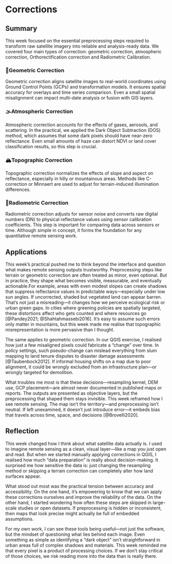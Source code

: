 # Corrections

## Summary

This week focused on the essential preprocessing steps required to transform raw satellite imagery into reliable and analysis-ready data. We covered four main types of correction: geometric correction, atmospheric correction, Orthorectification correction and Radiometric Calibration.

### 📐Geometric Correction

Geometric correction aligns satellite images to real-world coordinates using Ground Control Points (GCPs) and transformation models. It ensures spatial accuracy for overlays and time series comparison. Even a small spatial misalignment can impact multi-date analysis or fusion with GIS layers.

### 🌫Atmospheric Correction

Atmospheric correction accounts for the effects of gases, aerosols, and scattering. In the practical, we applied the Dark Object Subtraction (DOS) method, which assumes that some dark pixels should have near-zero reflectance. Even small amounts of haze can distort NDVI or land cover classification results, so this step is crucial.

### 🏔Topographic Correction

Topographic correction normalizes the effects of slope and aspect on reflectance, especially in hilly or mountainous areas. Methods like C-correction or Minnaert are used to adjust for terrain-induced illumination differences.

### 🚀Radiometric Correction

Radiometric correction adjusts for sensor noise and converts raw digital numbers (DN) to physical reflectance values using sensor calibration coefficients. This step is important for comparing data across sensors or time. Although simple in concept, it forms the foundation for any quantitative remote sensing work.

## Applications

This week’s practical pushed me to think beyond the interface and question what makes remote sensing outputs trustworthy. Preprocessing steps like terrain or geometric correction are often treated as minor, even optional. But in practice, they shape what becomes visible, measurable, and eventually actionable.For example, areas with even modest slopes can create shadows that suppress reflectance values in predictable ways—especially under low sun angles. If uncorrected, shaded but vegetated land can appear barren. That’s not just a misreading—it changes how we perceive ecological risk or urban green gaps. In cities where greening policies are spatially targeted, these distortions affect who gets counted and where resources go [@Pandey2021; @Shahtahmassebi2016]. It’s easy to assume such errors only matter in mountains, but this week made me realise that topographic misrepresentation is more pervasive than I thought.

The same applies to geometric correction. In our QGIS exercise, I realised how just a few misaligned pixels could fabricate a “change” over time. In policy settings, such pseudo-change can mislead everything from slum mapping to land tenure disputes to disaster damage assessments [@Taubenbock2012]. If informal housing shifts on a map due to poor alignment, it could be wrongly excluded from an infrastructure plan—or wrongly targeted for demolition.

What troubles me most is that these decisions—resampling kernel, DEM use, GCP placement—are almost never documented in published maps or reports. The outputs are presented as objective layers, but the preprocessing that shaped them stays invisible. This week reframed how I see remote sensing. The map isn’t the territory—and preprocessing isn’t neutral. If left unexamined, it doesn’t just introduce error—it embeds bias that travels across time, space, and decisions [@Brovelli2020].

## Reflection

This week changed how I think about what satellite data actually is. I used to imagine remote sensing as a clean, visual layer—like a map you just open and read. But when we started manually applying corrections in QGIS, I realised how much “data preparation” is really about decision-making. It surprised me how sensitive the data is: just changing the resampling method or skipping a terrain correction can completely alter how land surfaces appear.

What stood out most was the practical tension between accuracy and accessibility. On the one hand, it’s empowering to know that we can apply these corrections ourselves and improve the reliability of the data. On the other hand, I started wondering how often these steps are skipped in large-scale studies or open datasets. If preprocessing is hidden or inconsistent, then maps that look precise might actually be full of embedded assumptions.

For my own work, I can see these tools being useful—not just the software, but the mindset of questioning what lies behind each image. Even something as simple as identifying a “dark object” isn’t straightforward in urban areas full of complex shadows and materials. This week reminded me that every pixel is a product of processing choices. If we don’t stay critical of those choices, we risk reading more into the data than is really there.
